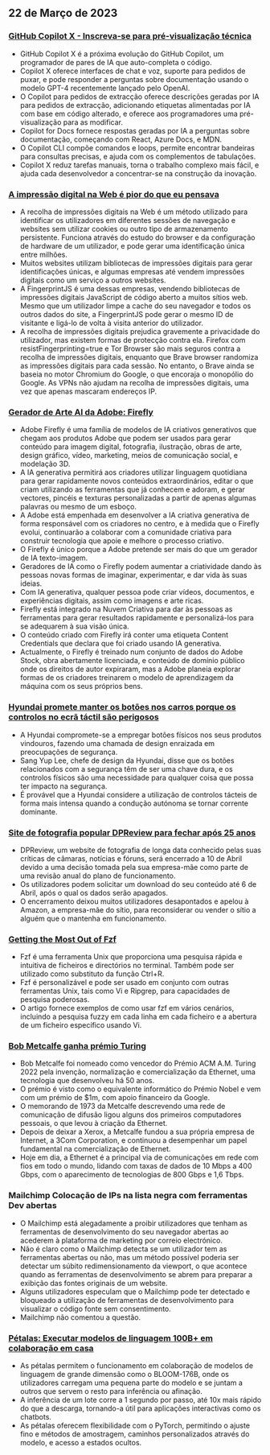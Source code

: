 

<CallToAction />

<Steps>

## 22 de Março de 2023

### [GitHub Copilot X - Inscreva-se para pré-visualização técnica](https://github.blog/2023-03-22-github-copilot-x-the-ai-powered-developer-experience/?ref=hackernewsgpt.com)

- GitHub Copilot X é a próxima evolução do GitHub Copilot, um programador de pares de IA que auto-completa o código.
- Copilot X oferece interfaces de chat e voz, suporte para pedidos de puxar, e pode responder a perguntas sobre documentação usando o modelo GPT-4 recentemente lançado pelo OpenAI.
- O Copilot para pedidos de extracção oferece descrições geradas por IA para pedidos de extracção, adicionando etiquetas alimentadas por IA com base em código alterado, e oferece aos programadores uma pré-visualização para as modificar.
- Copilot for Docs fornece respostas geradas por IA a perguntas sobre documentação, começando com React, Azure Docs, e MDN.
- O Copilot CLI compõe comandos e loops, permite encontrar bandeiras para consultas precisas, e ajuda com os complementos de tabulações.
- Copilot X reduz tarefas manuais, torna o trabalho complexo mais fácil, e ajuda cada desenvolvedor a concentrar-se na construção da inovação.

### [A impressão digital na Web é pior do que eu pensava](https://www.bitestring.com/posts/2023-03-19-web-fingerprinting-is-worse-than-I-thought.html?ref=hackernewsgpt.com)

- A recolha de impressões digitais na Web é um método utilizado para identificar os utilizadores em diferentes sessões de navegação e websites sem utilizar cookies ou outro tipo de armazenamento persistente. Funciona através do estudo do browser e da configuração de hardware de um utilizador, e pode gerar uma identificação única entre milhões.
- Muitos websites utilizam bibliotecas de impressões digitais para gerar identificações únicas, e algumas empresas até vendem impressões digitais como um serviço a outros websites.
- A FingerprintJS é uma dessas empresas, vendendo bibliotecas de impressões digitais JavaScript de código aberto a muitos sítios web. Mesmo que um utilizador limpe a cache do seu navegador e todos os outros dados do site, a FingerprintJS pode gerar o mesmo ID de visitante e ligá-lo de volta à visita anterior do utilizador.
- A recolha de impressões digitais prejudica gravemente a privacidade do utilizador, mas existem formas de protecção contra ela. Firefox com resistFingerprinting=true e Tor Browser são mais seguros contra a recolha de impressões digitais, enquanto que Brave browser randomiza as impressões digitais para cada sessão. No entanto, o Brave ainda se baseia no motor Chromium do Google, o que encoraja o monopólio do Google. As VPNs não ajudam na recolha de impressões digitais, uma vez que apenas mascaram endereços IP.

### [Gerador de Arte AI da Adobe: Firefly](https://www.adobe.com/sensei/generative-ai/firefly.html?ref=hackernewsgpt.com)

- Adobe Firefly é uma família de modelos de IA criativos generativos que chegam aos produtos Adobe que podem ser usados para gerar conteúdo para imagem digital, fotografia, ilustração, obras de arte, design gráfico, vídeo, marketing, meios de comunicação social, e modelação 3D.
- A IA generativa permitirá aos criadores utilizar linguagem quotidiana para gerar rapidamente novos conteúdos extraordinários, editar o que criam utilizando as ferramentas que já conhecem e adoram, e gerar vectores, pincéis e texturas personalizadas a partir de apenas algumas palavras ou mesmo de um esboço.
- A Adobe está empenhada em desenvolver a IA criativa generativa de forma responsável com os criadores no centro, e à medida que o Firefly evolui, continuarão a colaborar com a comunidade criativa para construir tecnologia que apoie e melhore o processo criativo.
- O Firefly é único porque a Adobe pretende ser mais do que um gerador de IA texto-imagem.
- Geradores de IA como o Firefly podem aumentar a criatividade dando às pessoas novas formas de imaginar, experimentar, e dar vida às suas ideias.
- Com IA generativa, qualquer pessoa pode criar vídeos, documentos, e experiências digitais, assim como imagens e arte ricas.
- Firefly está integrado na Nuvem Criativa para dar às pessoas as ferramentas para gerar resultados rapidamente e personalizá-los para se adequarem à sua visão única.
- O conteúdo criado com Firefly irá conter uma etiqueta Content Credentials que declara que foi criado usando IA generativa.
- Actualmente, o Firefly é treinado num conjunto de dados do Adobe Stock, obra abertamente licenciada, e conteúdo de domínio público onde os direitos de autor expiraram, mas a Adobe planeia explorar formas de os criadores treinarem o modelo de aprendizagem da máquina com os seus próprios bens.

### [Hyundai promete manter os botões nos carros porque os controlos no ecrã táctil são perigosos](https://www.thedrive.com/news/hyundai-promises-to-keep-buttons-in-cars-because-touchscreen-controls-are-dangerous?ref=hackernewsgpt.com)

- A Hyundai compromete-se a empregar botões físicos nos seus produtos vindouros, fazendo uma chamada de design enraizada em preocupações de segurança.
- Sang Yup Lee, chefe de design da Hyundai, disse que os botões relacionados com a segurança têm de ser uma chave dura, e os controlos físicos são uma necessidade para qualquer coisa que possa ter impacto na segurança.
- É provável que a Hyundai considere a utilização de controlos tácteis de forma mais intensa quando a condução autónoma se tornar corrente dominante.

### [Site de fotografia popular DPReview para fechar após 25 anos](https://www.dpreview.com/news/5901145460/dpreview-com-to-close?ref=hackernewsgpt.com)

- DPReview, um website de fotografia de longa data conhecido pelas suas críticas de câmaras, notícias e fóruns, será encerrado a 10 de Abril devido a uma decisão tomada pela sua empresa-mãe como parte de uma revisão anual do plano de funcionamento.
- Os utilizadores podem solicitar um download do seu conteúdo até 6 de Abril, após o qual os dados serão apagados.
- O encerramento deixou muitos utilizadores desapontados e apelou à Amazon, a empresa-mãe do sítio, para reconsiderar ou vender o sítio a alguém que o mantenha em funcionamento.

### [Getting the Most Out of Fzf](https://andrew-quinn.me/fzf/?ref=hackernewsgpt.com)

- Fzf é uma ferramenta Unix que proporciona uma pesquisa rápida e intuitiva de ficheiros e directórios no terminal. Também pode ser utilizado como substituto da função Ctrl+R.
- Fzf é personalizável e pode ser usado em conjunto com outras ferramentas Unix, tais como Vi e Ripgrep, para capacidades de pesquisa poderosas.
- O artigo fornece exemplos de como usar fzf em vários cenários, incluindo a pesquisa fuzzy em cada linha em cada ficheiro e a abertura de um ficheiro específico usando Vi.

### [Bob Metcalfe ganha prémio Turing](https://amturing.acm.org/?2023=&ref=hackernewsgpt.com)

- Bob Metcalfe foi nomeado como vencedor do Prémio ACM A.M. Turing 2022 pela invenção, normalização e comercialização da Ethernet, uma tecnologia que desenvolveu há 50 anos.
- O prémio é visto como o equivalente informático do Prémio Nobel e vem com um prémio de $1m, com apoio financeiro da Google.
- O memorando de 1973 da Metcalfe descrevendo uma rede de comunicação de difusão ligou alguns dos primeiros computadores pessoais, o que levou à criação da Ethernet.
- Depois de deixar a Xerox, a Metcalfe fundou a sua própria empresa de Internet, a 3Com Corporation, e continuou a desempenhar um papel fundamental na comercialização de Ethernet.
- Hoje em dia, a Ethernet é a principal via de comunicações em rede com fios em todo o mundo, lidando com taxas de dados de 10 Mbps a 400 Gbps, com o aparecimento de tecnologias de 800 Gbps e 1,6 Tbps.

### Mailchimp Colocação de IPs na lista negra com ferramentas Dev abertas

- O Mailchimp está alegadamente a proibir utilizadores que tenham as ferramentas de desenvolvimento do seu navegador abertas ao acederem à plataforma de marketing por correio electrónico.
- Não é claro como o Mailchimp detecta se um utilizador tem as ferramentas abertas ou não, mas um método possível poderia ser detectar um súbito redimensionamento da viewport, o que acontece quando as ferramentas de desenvolvimento se abrem para preparar a exibição das fontes originais de um website.
- Alguns utilizadores especulam que o Mailchimp pode ter detectado e bloqueado a utilização de ferramentas de desenvolvimento para visualizar o código fonte sem consentimento.
- Mailchimp não comentou a questão.

### [Pétalas: Executar modelos de linguagem 100B+ em colaboração em casa](https://petals.ml/?ref=hackernewsgpt.com)

- As pétalas permitem o funcionamento em colaboração de modelos de linguagem de grande dimensão como o BLOOM-176B, onde os utilizadores carregam uma pequena parte do modelo e se juntam a outros que servem o resto para inferência ou afinação.
- A inferência de um lote corre a 1 segundo por passo, até 10x mais rápido do que a descarga, tornando-a útil para aplicações interactivas como os chatbots.
- As pétalas oferecem flexibilidade com o PyTorch, permitindo o ajuste fino e métodos de amostragem, caminhos personalizados através do modelo, e acesso a estados ocultos.

</Steps>
